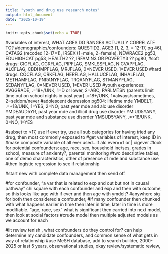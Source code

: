 ```yaml
---
title: "youth and drug use research notes"
output: html_document
date: "2025-10-19"
---
```


```r
knitr::opts_chunk$set(echo = TRUE)
```

#variables of interest, WHAT AGES DO RANGES ACTUALLY CORRELATE TO?
#demographics/confounders: QUESTID2, AGE3 (1, 2, 3, = 12-17, pg 46), CATAG2 (recoded 12-17=1), IRSEX (1=male, 2=female), NEWRACE2 pg53, EDUHIGHCAT pg53, HEALTH2 ??, IRFAMIN3 OR POVERTY3 ?? pg80,
#soft drugs: CIGFLAG, CGRFLAG, PIPFLAG, SMKLSSFLAG, NICVAPFLAG, ALCFLAG, CBDHMPFLAG, MRJFLAG, 0=NEVER USED, 1=EVER USED
#hard drugs: COCFLAG, CRKFLAG, HERFLAG, HALLUCFLAG, INHALFLAG, METHAMFLAG, PNRANYFLAG, TRQANYFLAG, STMANYFLAG, SEDANYFLAG, 0=NEVER USED, 1=EVER USED
#youth experiences: AVGGRADE, .=18+/UNK, 1=D or lower, 2=ABC; PARLMTSN (parents limit time out on school nights in past year) .=18+/UNK, 1=always/sometimes, 2=seldom/never
#adolescent depression pg504: lifetime mde YMDELT, .=+18/UNK, 1=YES, 2=NO; past year mde and alc use disorder YMDEAUD5YR, past year mde and illicit drug use disorder YMIUD5YANY, past year mde and substance use disorder YMSUD5YANY, .=+18/UNK, 0=NO, 1=YES



#subset to <17, use if ever try, use all sub categories for having tried any drug, then most commonly exposed to 
#get variables of interest, keep ID in 
#make composite variable of all ever used...if alc ever==1 or | cigever
#look for potential confounders: age, race, sex, household inc/ses, grades in school, measure of anxienty?, parental monitoring
#two descriptive tables, one of demo characteristics, other of presence of mde and substance use
#then logistic regression to see if relationship

#start new with complete data management then send off

#for confounder, "a var that is related to exp and out but not in causal pathway" chi square with each confounder and exp and then with outcome, 
  so this looks like age with if ever and then age with ymdelt?
#anywhere sig for both then considered a confounder, 
#if many confounder then chunked with what happens earlier in time then later in time, later in time is more modifiable. "age, race, sex" what is significant then carried into next model, then look at social factors
#crude model then multiple adjusted models as we account for each

#lit review tenish , what confounders do they control for? can help determine my candidate confounders, and common sense of what gets in way of relationship
#use MeSH database, add to search buiilder, 2000-2025 or last 5 years, observational studies, okay review/systematic review, 
